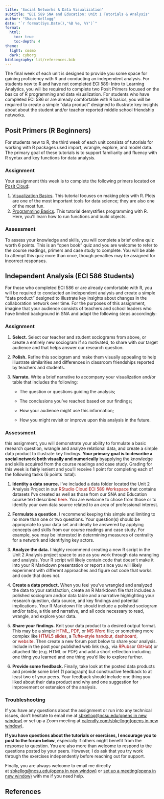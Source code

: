 ```yaml
---
title: 'Social Networks & Data Visualization'
subtitle: "ECI 589 SNA and Education: Unit 1 Tutorials & Analysis"
author: "Shaun Kellogg"
date: "`r format(Sys.Date(),'%B %e, %Y')`"
format:
  html:
    toc: true
    toc-depth: 4
theme: 
  light: cosmo
  dark: cyborg
bibliography: lit/references.bib
---
```


The final week of each unit is designed to provide you some space for gaining proficiency with R and conducting an independent analysis. For students new to R and have not completed ECI 589: Intro to Learning Analytics, you will be required to complete two Posit Primers focused on the basics of R programming and data visualization. For students who have completed ECI 586 or are already comfortable with R basics, you will be required to create a simple "data product" designed to illustrate key insights about about the student and/or teacher reported middle school friendship networks.

## Posit Primers (R Beginners)

For students new to R, the third week of each unit consists of tutorials for working with R packages used import, wrangle, explore, and model data. The primary goal of these tutorials is to support familiarity and fluency with R syntax and key functions for data analysis.

### Assignment

Your assignment this week is to complete the following primers located on [Posit Cloud](https://posit.cloud/learn/primers):

1.  [Visualization Basics](https://posit.cloud/learn/primers/1.1). This tutorial focuses on making plots with R. Plots are one of the most important tools for data science; they are also one of the most fun.
2.  [Programming Basics](https://posit.cloud/learn/primers/1.2). This tutorial demystifies programming with R. Here, you\'ll learn how to run functions and build objects.

### Assessment

To assess your knowledge and skills, you will complete a brief online quiz worth 6 points. This is an "open book" quiz and you are welcome to refer to the course readings, primers and case study to complete. You will be able to attempt this quiz more than once, though penalties may be assigned for incorrect responses.

## Independent Analysis (ECI 586 Students)

For those who completed ECI 586 or are already comfortable with R, you will be required to conducted an independent analysis and create a simple "data product" designed to illustrate key insights about changes in the collaboration network over time. For the purposes of this assignment, imagine that your audience consists of teachers and school leaders who have limited background in SNA and adapt the following steps accordingly:

### Assignment

1.  **Select.** Select our teacher and student sociograms from above, or create a entirely new sociogram if so motivated, to share with our target audience and that helps answer our research question.

2.  **Polish.** Refine this sociogram and make them visually appealing to help illustrate similarities and differences in classroom friendships reported by teachers and students.

3.  **Narrate.** Write a brief narrative to accompany your visualization and/or table that includes the following:

    -   The question or questions guiding the analysis;

    -   The conclusions you've reached based on our findings;

    -   How your audience might use this information;

    -   How you might revisit or improve upon this analysis in the future.

### Assessment

this assignment, you will demonstrate your ability to formulate a basic research question, wrangle and analyze relational data, and create a simple data product to illustrate key findings. **Your primary goal is to describe a social network both visually and numerically** byapplying the knowledge and skills acquired from the course readings and case study. Grading for this week is fairly lenient and you'll receive 1 point for completing each of the following tasks (6 points  total):

1.  **Identity a data source.** I've included a data folder located the Unit 2 Analysis Project in our [RStudio Cloud ECI 589 Workspace](https://rstudio.cloud/spaces/146919/join?access_code=VgotVV692OpRoxZvrOp9oW8a2EThPX5kHkJ7Vgf8){style="box-sizing: border-box; border-radius: 0px !important; color: rgb(153, 0, 0); text-decoration: none; background-color: transparent;"} that contains datasets I've created as well as those from our SNA and Education course text described [here](https://studysites.sagepub.com/carolan/study/resources.htm){style="box-sizing: border-box; border-radius: 0px !important; color: rgb(153, 0, 0); text-decoration: none; background-color: transparent;"}. You are welcome to chose from those or to identify your own data source related to an area of professional interest.

2.  **Formulate a question.** I recommend keeping this simple and limiting to no more than one or two questions. Your question(s) should be appropriate to your data set and ideally be answered by applying concepts and skills from our course readings and case study. For example, you may be interested in determining measures of centrality for a network and identifying key actors.

3.  **Analyze the data.** I highly recommend creating a new R script in the Unit 2 Analysis project space to use as you work through data wrangling and analysis. Your R script will likely contain code that doesn't make it into your R Markdown presentation or report since you will likely experiment with different approaches and figure out code that works and code that does not.

4.  **Create a data product.** When you feel you've wrangled and analyzed the data to your satisfaction, create an R Markdown file that includes a polished sociogram and/or data table and a narrative highlighting your research question, data source, and key findings and potential implications. Your R Markdown file should include a polished sociogram and/or table, a title and narrative, and all code necessary to read, wrangle, and explore your data.

5.  **Share your findings.** Knit your data product to a desired output format. This may be a simple [HTML](https://bookdown.org/yihui/rmarkdown/html-document.html){style="box-sizing: border-box; border-radius: 0px !important; color: rgb(153, 0, 0); text-decoration: none; background-color: transparent;"}, [PDF](https://bookdown.org/yihui/rmarkdown/pdf-document.html){style="box-sizing: border-box; border-radius: 0px !important; color: rgb(153, 0, 0); text-decoration: none; background-color: transparent;"}, or [MS Word](https://bookdown.org/yihui/rmarkdown/word-document.html){style="box-sizing: border-box; border-radius: 0px !important; color: rgb(153, 0, 0); text-decoration: none; background-color: transparent;"} file; or something more complex like [HTML5 slides](https://bookdown.org/yihui/rmarkdown/ioslides-presentation.html){style="box-sizing: border-box; border-radius: 0px !important; color: rgb(153, 0, 0); text-decoration: none; background-color: transparent;"}, a [Tufte-style handout](https://bookdown.org/yihui/rmarkdown/tufte-handouts.html){style="box-sizing: border-box; border-radius: 0px !important; color: rgb(153, 0, 0); text-decoration: none; background-color: transparent;"}, [dashboard](https://rmarkdown.rstudio.com/flexdashboard/){style="box-sizing: border-box; border-radius: 0px !important; color: rgb(153, 0, 0); text-decoration: none; background-color: transparent;"}, or [website](https://bookdown.org/yihui/rmarkdown/rmarkdown-site.html){style="box-sizing: border-box; border-radius: 0px !important; color: rgb(153, 0, 0); text-decoration: none; background-color: transparent;"}. Then create a new forum post below to share your analysis. Include in the post your published web link (e.g., via [RPubs](https://rpubs.com/about/getting-started){style="box-sizing: border-box; border-radius: 0px !important; color: rgb(153, 0, 0); text-decoration: none; background-color: transparent;"}or [GitHub](https://towardsdatascience.com/how-to-create-a-free-github-pages-website-53743d7524e1){style="box-sizing: border-box; border-radius: 0px !important; color: rgb(153, 0, 0); text-decoration: none; background-color: transparent;"}) or attached file (e.g. HTML or PDF) and add a short reflection including one thing you learned and one thing you'd like to explore further.

6.  **Provide some feedback.** Finally, take look at the posted data products and provide some brief (1 paragraph) but constructive feedback to at least two of your peers. Your feedback should include one thing you liked about their data product and why and one suggestion for improvement or extension of the analysis.

### Troubleshooting

If you have any questions about the assignment or run into any technical issues, don't hesitate to email me at [sbkellog\@ncsu.edu(opens in new window)](http://sbkellog@ncsu.edu/) or set up a Zoom meeting at [calendly.com/sbkellogg(opens in new window)](http://calendly.com/sbkellogg).

**If you have questions about the tutorials or exercises, I encourage you to post to the forum below**, especially if others might benefit from the response to question. You are also more than welcome to respond to the questions posted by your peers. However, I do ask that you try work through the exercises independently before reaching out for support.

Finally, you are always welcome to email me directly at [sbkellog\@ncsu.edu(opens in new window)](http://sbkellog@ncsu.edu/) or [set up a meeting(opens in new window)](https://calendly.com/sbkellogg/analytics) with me if you need help. 

## References
